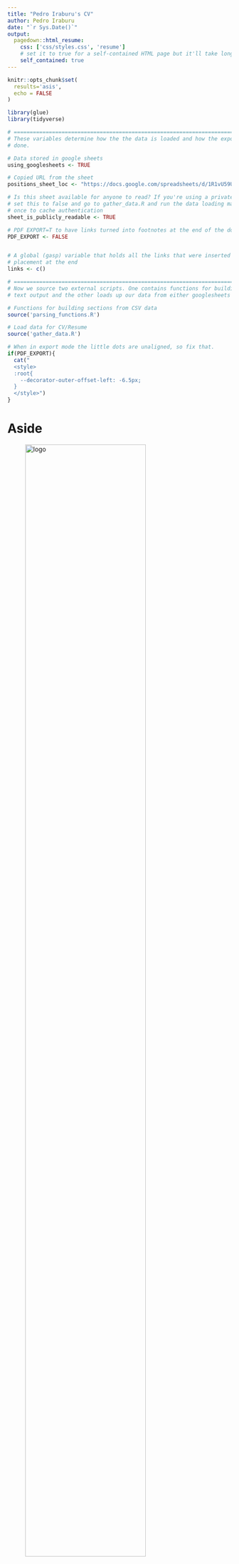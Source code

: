 ---
title: "Pedro Iraburu's CV"
author: Pedro Iraburu
date: "`r Sys.Date()`"
output:
  pagedown::html_resume:
    css: ['css/styles.css', 'resume']
    # set it to true for a self-contained HTML page but it'll take longer to render
    self_contained: true
---

```{r, include=FALSE}
knitr::opts_chunk$set(
  results='asis', 
  echo = FALSE
)

library(glue)
library(tidyverse)

# ======================================================================
# These variables determine how the the data is loaded and how the exports are
# done.

# Data stored in google sheets
using_googlesheets <- TRUE

# Copied URL from the sheet
positions_sheet_loc <- "https://docs.google.com/spreadsheets/d/1R1vU59U_SohWENOIAlgyDbYPHmiTL_7TmxEuW01Rpmw/edit?usp=sharing"

# Is this sheet available for anyone to read? If you're using a private sheet
# set this to false and go to gather_data.R and run the data loading manually
# once to cache authentication
sheet_is_publicly_readable <- TRUE

# PDF EXPORT=T to have links turned into footnotes at the end of the doc
PDF_EXPORT <- FALSE


# A global (gasp) variable that holds all the links that were inserted for
# placement at the end
links <- c()

# ======================================================================
# Now we source two external scripts. One contains functions for building the
# text output and the other loads up our data from either googlesheets or csvs

# Functions for building sections from CSV data
source('parsing_functions.R') 

# Load data for CV/Resume
source('gather_data.R')
```



```{r}
# When in export mode the little dots are unaligned, so fix that. 
if(PDF_EXPORT){
  cat("
  <style>
  :root{
    --decorator-outer-offset-left: -6.5px;
  }
  </style>")
}
```


Aside
================================================================================
![logo](foto.png){width=80%}

<i class="fas fa-download"></i> Download this resume in [PDF](https://github.com/piraburu/cv_pim/blob/master/cv.pdf)
or view online in [html](https://htmlpreview.github.io/?https://github.com/piraburu/cv_pim/blob/master/index.html)




Contact info {#contact}
--------------------------------------------------------------------------------
<i class="fa fa-envelope"></i> pedro.iraburu@gmail.com <br />
<i class="fa fa-phone"></i> 0034 671 055 756 <br />
<i class="fa fa-phone"></i> 0031  687 613 348 <br />
<i class="fa fa-github"></i> [GitHub: `@`piraburu](https://github.com/piraburu) <br />
<i class="fab fa-linkedin"></i> [Linkedin](https://www.linkedin.com/in/pedro-iraburu-mu%C3%B1oz-24b533185/) <br />
<i class="fas fa-home"></i> Westerdijk 4, 1104, Utrecht

Programming Skills {#skills}
--------------------------------------------------------------------------------

<img src="https://icon-icons.com/icons2/2107/PNG/32/file_type_r_icon_130212.png" width="15" height="18"/> `R`

<img src="https://icon-icons.com/icons2/112/PNG/32/python_18894.png" width="15" height="18"/> `Python`

<img src="https://img.icons8.com/nolan/64/matlab.png" width="15" height="18"/> `Matlab`

<img src="https://cdn.icon-icons.com/icons2/2107/PNG/512/file_type_vba_icon_130097.png" width="15" height="18"/> `VBA`

<img src="https://icon-icons.com/icons2/2148/PNG/32/latex_icon_132257.png" width="15" height="18"/> `LaTeX`

<img src="https://icon-icons.com/icons2/1524/PNG/32/markdown_106519.png" width="15" height="18"/> `Markdown`

<img src="https://icon-icons.com/icons2/2107/PNG/32/file_type_stata_icon_130148.png" width="15" height="18"/> `Stata`


Disclaimer {#disclaimer}
--------------------------------------------------------------------------------

Made with the R package [**pagedown**](https://github.com/rstudio/pagedown). 

Code available on <i class="fa fa-github"></i>  [GitHub](https://github.com/piraburu/cv_pim/)

Last updated on `r Sys.Date()`.



Main
================================================================================

Pedro Iraburu {#title}
--------------------------------------------------------------------------------

```{r}
print_text_block(text_blocks, 'intro')
```

Education {data-icon=graduation-cap data-concise=true}
--------------------------------------------------------------------------------

```{r}
print_section(position_data, 'education')
```



Skills {data-icon=wrench data-concise=true}
--------------------------------------------------------------------------------

```{r}
print_section(position_data, 'skills')
```

Work experience {data-icon=briefcase data-concise=true}
--------------------------------------------------------------------------------

```{r}
print_section(position_data, 'Work experience')
```

Future projects and plans {data-icon=project-diagram data-concise=true}
--------------------------------------------------------------------------------

```{r}
print_section(position_data, 'Projects & Future plans')
```


Languages {data-icon=globe data-concise=true}
--------------------------------------------------------------------------------

```{r}
print_section(position_data, 'languages')
```
<br />
<br />






```{r}
if(PDF_EXPORT){
  cat("
  
Links {data-icon=link}
--------------------------------------------------------------------------------

<br>


")
  
  walk2(links, 1:length(links), function(link, index){
    print(glue('{index}. {link}'))
  })
}
```


